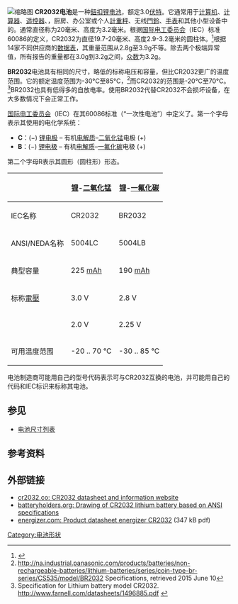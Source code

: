 [[File:Battery-lithium-cr2032.jpg|缩略图]]
'''CR2032电池'''是一种[[鈕扣電池|鈕扣]][[锂电池|锂电池]]，额定3.0[[伏特|伏特]]。它通常用于[[计算机|计算机]]、[[计算器|计算器]]、[[遥控器|遥控器]]、{{tsl|en|Scientific instruments|科学仪器}}，厨房、办公室或个人[[計重秤|計重秤]]、无线[[門鈴|門鈴]]、[[手表|手表]]和其他小型设备中的{{tsl|en|CMOS battery|CMOS电池}}。通常直径称为20毫米、高度为3.2毫米。根据[[国际电工委员会|国际电工委员会]]（IEC）标准60086的定义，CR2032为直径19.7-20毫米、高度2.9-3.2毫米的圆柱体。<ref>{{Cite web|url=http://image.sciencenet.cn/olddata/kexue.com.cn/bbs/upload/15791IEC60086-2_%7B10%5B1%5D%5B1%5D.1%7D%282001-10%29.pdf|title=INTERNATIONAL STANDARD IEC 60086-2|date=|last=|first=|publisher=|website=|page=25 (27 of the pdf file)|access-date=|archive-date=2017-02-15|archive-url=https://web.archive.org/web/20170215051339/http://image.sciencenet.cn/olddata/kexue.com.cn/bbs/upload/15791IEC60086-2_%7B10[1][1].1%7D(2001-10).pdf|dead-url=no}}</ref>根据14家不同供应商的[[数据表|数据表]]{{Fact|date=November 2016}}，其重量范围从2.8g至3.9g不等。除去两个极端异常值，所有报告的重量都在3.0g到3.2g之间，[[众数_(数学)|众数]]为3.2g。

'''BR2032'''电池具有相同的尺寸，略低的标称电压和容量，但比CR2032更广的温度范围。它的额定温度范围为-30°C至85°C，<ref>http://na.industrial.panasonic.com/products/batteries/non-rechargeable-batteries/lithium-batteries/series/coin-type-br-series/CS535/model/BR2032 {{Wayback|url=http://na.industrial.panasonic.com/products/batteries/non-rechargeable-batteries/lithium-batteries/series/coin-type-br-series/CS535/model/BR2032 |date=20160507232247 }} Specifications, retrieved 2015 June 10</ref>而CR2032的范围是-20°C至70°C。<ref>Specification for Lithium battery model CR2032. http://www.farnell.com/datasheets/1496885.pdf {{Wayback|url=http://www.farnell.com/datasheets/1496885.pdf |date=20170107205815 }}</ref>BR2032也具有低得多的自放电率。{{Quantify|date=2013年10月}}使用BR2032代替CR2032不会损坏设备，在大多数情况下会正常工作。

[[国际电工委员会|国际电工委员会]]（IEC）在其60086标准（“一次性电池”）中定义了{{tsl|en|Battery nomenclature|电池命名}}。第一个字母表示其使用的电化学系统：
* '''C'''：(−) [[锂|锂]][[电极|电极]] – 有机[[电解质|电解质]]–[[二氧化锰|二氧化锰]]电极 (+)
* '''B'''：(−) [[锂|锂]][[电极|电极]] – 有机[[电解质|电解质]]–[[一氟化碳|一氟化碳]]电极 (+)
第二个字母R表示其圆形（圆柱形）形态。
{| class="wikitable"
|-
!                !! [[锂|锂]]-[[二氧化锰|二氧化锰]] 
! [[锂|锂]]-[[一氟化碳|一氟化碳]]
|-
| IEC名称            
| CR2032      
| BR2032
|-
| ANSI/NEDA名称      
| 5004LC      
| 5004LB
|-
|典型容量
| 225 [[安培小時|mAh]] 
| 190 [[安培小時|mAh]]
|-
| 标称[[電壓|電壓]] 
| 3.0 V       
| 2.8 V
|-
| {{tsl|en|Cutoff voltage|截止电压}} 
| 2.0 V       
| 2.25 V
|-
|可用温度范围
| -20 .. 70 °C 
| -30 .. 85 °C
|}
电池制造商可能用自己的型号代码表示可与CR2032互换的电池，并可能用自己的代码和IEC标识来标称其电池。

== 参见 ==
* [[电池尺寸列表|电池尺寸列表]]

== 参考资料 ==
{{reflist|colwidth=35em}}

== 外部链接 ==
* [http://cr2032.co cr2032.co: CR2032 datasheet and information website]{{Wayback|url=http://cr2032.co/ |date=20110707052606 }}
* [http://www.batteryholders.org/CR2032.pdf batteryholders.org: Drawing of CR2032 lithium battery based on ANSI specifications]{{Wayback|url=http://www.batteryholders.org/CR2032.pdf |date=20160303173743 }}
* [http://data.energizer.com/PDFs/cr2032.pdf energizer.com: Product datasheet energizer CR2032]{{Wayback|url=http://data.energizer.com/PDFs/cr2032.pdf |date=20170215045236 }} (347 kB pdf)

[[Category:电池形状|Category:电池形状]]